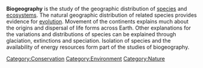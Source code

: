 '''Biogeography''' is the study of the geographic distribution of [[species]] and [[ecosystems]]. The natural geographic distribution of related species provides evidence for [[evolution]]. Movement of the continents explains much about the origins and dispersal of life forms across Earth. Other explanations for the variations and distributions of species can be explained through glaciation, extinctions and speciation. Isolation of species and the availability of energy resources form part of the studies of biogeography.

{{stub}}

[[Category:Conservation]]
[[Category:Environment]]
[[Category:Nature]]